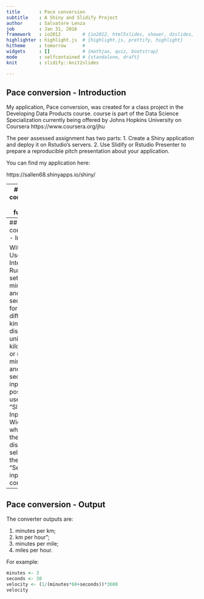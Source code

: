 ```yaml
---
title       : Pace conversion
subtitle    : A Shiny and Slidify Project
author      : Salvatore Lenza
job         : Jan 31, 2016
framework   : io2012        # {io2012, html5slides, shower, dzslides, ...}
highlighter : highlight.js  # {highlight.js, prettify, highlight}
hitheme     : tomorrow      # 
widgets     : []            # {mathjax, quiz, bootstrap}
mode        : selfcontained # {standalone, draft}
knit        : slidify::knit2slides

---
```

## Pace conversion - Introduction


My application, Pace conversion, was created for a class project in the Developing Data Products course. course is part of the Data Science Specialization currently being offered by Johns Hopkins University on Coursera https://www.coursera.org/jhu

The peer assessed assignment has two parts:
  1. Create a Shiny application and deploy it on Rstudio's servers.
  2. Use Slidify or Rstudio Presenter to prepare a reproducible pitch presentation about your application.

You can find my application here:

https://sallen68.shinyapps.io/shiny/

---
## Pace conversion - Tool function


The application provides at the runners the ability to convert 
the pace in veloci.y value . Is possible to set units in kilometers
or in miles. After every parameters change is necessary to click 
the refresh button .

---
## Pace conversion - Input

With Shiny User Interface, Runner can set pace in minutes and seconds
for two different kind of distance unit: kilometer or mile. 
For minutes and seconds input is possible use a "Slider Input Widget" 
while for the unit distance selection there is a 
"Select list input control".

---
## Pace conversion - Output


The converter outputs are:

  1. minutes per km;
  2. km per hour";
  3. minutes per mile;
  4. miles per hour.

For example: 

```r
minutes <- 3
seconds <- 30
velocity <- (1/(minutes*60+seconds))*3600
velocity
```  


